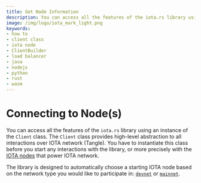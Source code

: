 ```yaml
---
title: Get Node Information
description: You can access all the features of the iota.rs library using an instance of the Client class. The Client class provides high-level abstraction to all interactions over IOTA network (Tangle).
image: /img/logo/iota_mark_light.png
keywords:
- how to
- client class
- iota node
- ClientBuilder
- load balancer
- java
- nodejs
- python
- rust
- wasm
---
```



# Connecting to Node(s)

You can access all the features of the `iota.rs` library using an instance of the `Client` class. The `Client` class
provides high-level abstraction to all interactions over IOTA network (Tangle). You have to instantiate this class
before you start any interactions with the library, or more precisely with the
[IOTA nodes](https://wiki.iota.org/introduction/explanations/node_software) that power IOTA network.

The library is designed to automatically choose a starting IOTA node based on the network type you would like to
participate in: [`devnet`](https://wiki.iota.org/introduction/reference/networks/devnet) or
[`mainnet`](https://wiki.iota.org/introduction/reference/networks/mainnet).

<WarningPasswordStorage/>

<Tabs groupId="language">
    <TabItem value="java" label="Java">
        <JavaGetInfo/>
    </TabItem>
    <TabItem value="nodejs" label="Nodejs">
        <NodejsGetInfo/>
    </TabItem>
    <TabItem value="python" label="Python">
        <PythonGetInfo/>
    </TabItem>
    <TabItem value="rust" label="Rust">
        <RustGetInfo/>
    </TabItem>
    <TabItem value="wasm" label="Wasm">
        <WasmGetInfo/>
    </TabItem>
</Tabs>
